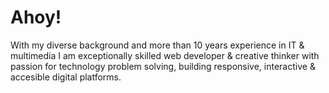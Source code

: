 # Ahoy!

With my diverse background and more than 10 years
experience in IT & multimedia I am exceptionally
skilled web developer & creative thinker with
passion for technology problem solving,
building responsive, interactive & accesible
digital platforms.
